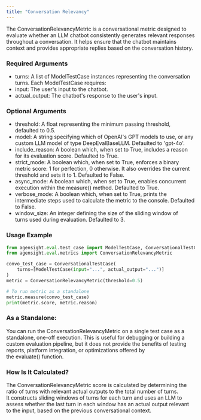 ```yaml
---
title: "Conversation Relevancy"
---
```


The ConversationRelevancyMetric is a conversational metric designed to evaluate whether an LLM chatbot consistently generates relevant responses throughout a conversation. It helps ensure that the chatbot maintains context and provides appropriate replies based on the conversation history.

### **Required Arguments**

- turns: A list of ModelTestCase instances representing the conversation turns. Each ModelTestCase requires:
- input: The user's input to the chatbot.
- actual_output: The chatbot's response to the user's input.

### **Optional Arguments**

- threshold: A float representing the minimum passing threshold, defaulted to 0.5.
- model: A string specifying which of OpenAI's GPT models to use, or any custom LLM model of type DeepEvalBaseLLM. Defaulted to 'gpt-4o'.
- include_reason: A boolean which, when set to True, includes a reason for its evaluation score. Defaulted to True.
- strict_mode: A boolean which, when set to True, enforces a binary metric score: 1 for perfection, 0 otherwise. It also overrides the current threshold and sets it to 1. Defaulted to False.
- async_mode: A boolean which, when set to True, enables concurrent execution within the measure() method. Defaulted to True.
- verbose_mode: A boolean which, when set to True, prints the intermediate steps used to calculate the metric to the console. Defaulted to False.
- window_size: An integer defining the size of the sliding window of turns used during evaluation. Defaulted to 3.

### **Usage Example**

```python
from agensight.eval.test_case import ModelTestCase, ConversationalTestCase
from agensight.eval.metrics import ConversationRelevancyMetric

convo_test_case = ConversationalTestCase(
    turns=[ModelTestCase(input="...", actual_output="...")]
)
metric = ConversationRelevancyMetric(threshold=0.5)

# To run metric as a standalone
metric.measure(convo_test_case)
print(metric.score, metric.reason)
```

### **As a Standalone:**

You can run the ConversationRelevancyMetric on a single test case as a standalone, one-off execution. This is useful for debugging or building a custom evaluation pipeline, but it does not provide the benefits of testing reports, platform integration, or optimizations offered by the evaluate() function.

### **How Is It Calculated?**

The ConversationRelevancyMetric score is calculated by determining the ratio of turns with relevant actual outputs to the total number of turns. It constructs sliding windows of turns for each turn and uses an LLM to assess whether the last turn in each window has an actual output relevant to the input, based on the previous conversational context.